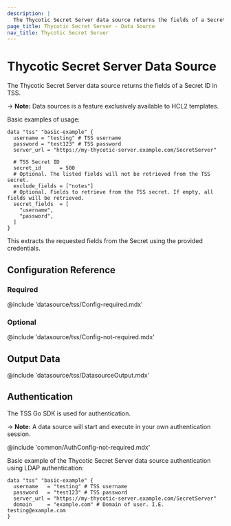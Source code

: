 ```yaml
---
description: |
  The Thycotic Secret Server data source returns the fields of a Secret ID in TSS.
page_title: Thycotic Secret Server - Data Source
nav_title: Thycotic Secret Server
---
```


# Thycotic Secret Server Data Source

The Thycotic Secret Server data source returns the fields of a Secret ID in TSS.

-> **Note:** Data sources is a feature exclusively available to HCL2 templates.

Basic examples of usage:

```hcl
data "tss" "basic-example" {
  username = "testing" # TSS username
  password = "test123" # TSS password
  server_url = "https://my-thycotic-server.example.com/SecretServer"

  # TSS Secret ID
  secret_id      = 500
  # Optional. The listed fields will not be retrieved from the TSS secret.
  exclude_fields = ["notes"]
  # Optional. Fields to retrieve from the TSS secret. If empty, all fields will be retrieved.
  secret_fields  = [
    "username",
    "password",
  ]
}
```

This extracts the requested fields from the Secret using the provided credentials.

## Configuration Reference

### Required

@include 'datasource/tss/Config-required.mdx'

### Optional

@include 'datasource/tss/Config-not-required.mdx'

## Output Data

@include 'datasource/tss/DatasourceOutput.mdx'

## Authentication

The TSS Go SDK is used for authentication.

-> **Note:** A data source will start and execute in your own authentication session.

@include 'common/AuthConfig-not-required.mdx'

Basic example of the Thycotic Secret Server data source authentication using LDAP authentication:

```hcl
data "tss" "basic-example" {
  username   = "testing" # TSS username
  password   = "test123" # TSS password
  server_url = "https://my-thycotic-server.example.com/SecretServer"
  domain     = "example.com" # Domain of user. I.E. testing@example.com
}
```
